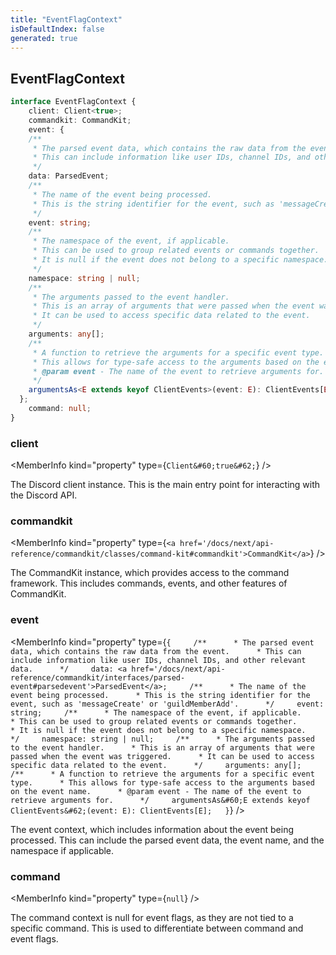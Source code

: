 ```yaml
---
title: "EventFlagContext"
isDefaultIndex: false
generated: true
---
```



<!-- This file was generated from the CommandKit source. Do not modify. Instead, re-run the "docgen" script -->


## EventFlagContext

<GenerationInfo sourceFile="packages/commandkit/src/flags/feature-flags.ts" sourceLine="141" packageName="commandkit" />



```ts title="Signature"
interface EventFlagContext {
    client: Client<true>;
    commandkit: CommandKit;
    event: {
    /**
     * The parsed event data, which contains the raw data from the event.
     * This can include information like user IDs, channel IDs, and other relevant data.
     */
    data: ParsedEvent;
    /**
     * The name of the event being processed.
     * This is the string identifier for the event, such as 'messageCreate' or 'guildMemberAdd'.
     */
    event: string;
    /**
     * The namespace of the event, if applicable.
     * This can be used to group related events or commands together.
     * It is null if the event does not belong to a specific namespace.
     */
    namespace: string | null;
    /**
     * The arguments passed to the event handler.
     * This is an array of arguments that were passed when the event was triggered.
     * It can be used to access specific data related to the event.
     */
    arguments: any[];
    /**
     * A function to retrieve the arguments for a specific event type.
     * This allows for type-safe access to the arguments based on the event name.
     * @param event - The name of the event to retrieve arguments for.
     */
    argumentsAs<E extends keyof ClientEvents>(event: E): ClientEvents[E];
  };
    command: null;
}
```

<div className="members-wrapper">

### client

<MemberInfo kind="property" type={`Client&#60;true&#62;`}   />

The Discord client instance.
This is the main entry point for interacting with the Discord API.
### commandkit

<MemberInfo kind="property" type={`<a href='/docs/next/api-reference/commandkit/classes/command-kit#commandkit'>CommandKit</a>`}   />

The CommandKit instance, which provides access to the command framework.
This includes commands, events, and other features of CommandKit.
### event

<MemberInfo kind="property" type={`{     /**      * The parsed event data, which contains the raw data from the event.      * This can include information like user IDs, channel IDs, and other relevant data.      */     data: <a href='/docs/next/api-reference/commandkit/interfaces/parsed-event#parsedevent'>ParsedEvent</a>;     /**      * The name of the event being processed.      * This is the string identifier for the event, such as 'messageCreate' or 'guildMemberAdd'.      */     event: string;     /**      * The namespace of the event, if applicable.      * This can be used to group related events or commands together.      * It is null if the event does not belong to a specific namespace.      */     namespace: string | null;     /**      * The arguments passed to the event handler.      * This is an array of arguments that were passed when the event was triggered.      * It can be used to access specific data related to the event.      */     arguments: any[];     /**      * A function to retrieve the arguments for a specific event type.      * This allows for type-safe access to the arguments based on the event name.      * @param event - The name of the event to retrieve arguments for.      */     argumentsAs&#60;E extends keyof ClientEvents&#62;(event: E): ClientEvents[E];   }`}   />

The event context, which includes information about the event being processed.
This can include the parsed event data, the event name, and the namespace if applicable.
### command

<MemberInfo kind="property" type={`null`}   />

The command context is null for event flags, as they are not tied to a specific command.
This is used to differentiate between command and event flags.


</div>
